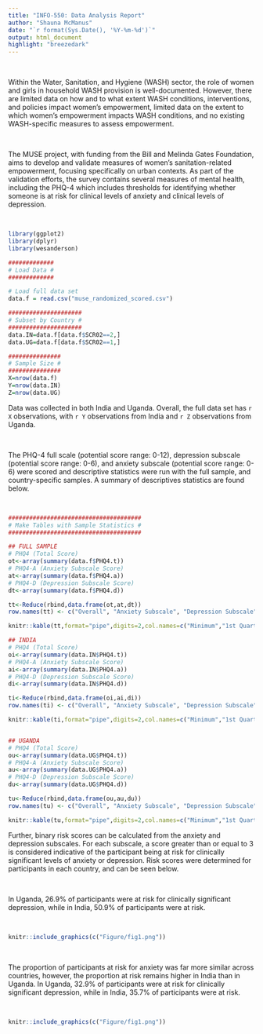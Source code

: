```yaml
---
title: "INFO-550: Data Analysis Report"
author: "Shauna McManus"
date: "`r format(Sys.Date(), '%Y-%m-%d')`"
output: html_document
highlight: "breezedark"
---
```

&nbsp;
&nbsp;
&nbsp;
&nbsp;

Within the Water, Sanitation, and Hygiene (WASH) sector, the role of women and girls in household WASH provision is well-documented. However, there are limited data on how and to what extent WASH conditions, interventions, and policies impact women’s empowerment, limited data on the extent to which women’s empowerment impacts WASH conditions, and no existing WASH-specific measures to assess empowerment.

&nbsp;

The MUSE project, with funding from the Bill and Melinda Gates Foundation, aims to develop and validate measures of women’s sanitation-related empowerment, focusing specifically on urban contexts. As part of the validation efforts, the survey contains several measures of mental health, including the PHQ-4 which includes thresholds for identifying whether someone is at risk for clinical levels of anxiety and clinical levels of depression.

&nbsp;

```r
library(ggplot2)
library(dplyr)
library(wesanderson)
```

```r
#############
# Load Data #
#############

# Load full data set
data.f = read.csv("muse_randomized_scored.csv")

#####################
# Subset by Country #
#####################
data.IN=data.f[data.f$SCR02==2,]
data.UG=data.f[data.f$SCR02==1,]

###############
# Sample Size #
###############
X=nrow(data.f)
Y=nrow(data.IN)
Z=nrow(data.UG)
```

Data was collected in both India and Uganda. Overall, the full data set has `r X ` observations, with `r Y ` observations from India and `r Z ` observations from Uganda.

&nbsp;

The PHQ-4 full scale (potential score range: 0-12), depression subscale (potential score range: 0-6), and anxiety subscale (potential score range: 0-6) were scored and descriptive statistics were run with the full sample, and country-specific samples. A summary of descriptives statistics are found below.

&nbsp;

```r
######################################
# Make Tables with Sample Statistics #
######################################

## FULL SAMPLE
# PHQ4 (Total Score)
ot<-array(summary(data.f$PHQ4.t))
# PHQ4-A (Anxiety Subscale Score)
at<-array(summary(data.f$PHQ4.a))
# PHQ4-D (Depression Subscale Score)
dt<-array(summary(data.f$PHQ4.d))

tt<-Reduce(rbind,data.frame(ot,at,dt))
row.names(tt) <- c("Overall", "Anxiety Subscale", "Depression Subscale")

knitr::kable(tt,format="pipe",digits=2,col.names=c("Minimum","1st Quartile","Median","Mean","3rd Quartile","Maximum","Missing Values"), caption="Summary statistics for the PHQ4, PHQ4-A, and PHQ4-D for the full sample", align="c")

## INDIA
# PHQ4 (Total Score)
oi<-array(summary(data.IN$PHQ4.t))
# PHQ4-A (Anxiety Subscale Score)
ai<-array(summary(data.IN$PHQ4.a))
# PHQ4-D (Depression Subscale Score)
di<-array(summary(data.IN$PHQ4.d))

ti<-Reduce(rbind,data.frame(oi,ai,di))
row.names(ti) <- c("Overall", "Anxiety Subscale", "Depression Subscale")

knitr::kable(ti,format="pipe",digits=2,col.names=c("Minimum","1st Quartile","Median","Mean","3rd Quartile","Maximum","Missing Values"), caption="Summary statistics for the PHQ4, PHQ4-A, and PHQ4-D for Indian participants", align="c")


## UGANDA
# PHQ4 (Total Score)
ou<-array(summary(data.UG$PHQ4.t))
# PHQ4-A (Anxiety Subscale Score)
au<-array(summary(data.UG$PHQ4.a))
# PHQ4-D (Depression Subscale Score)
du<-array(summary(data.UG$PHQ4.d))

tu<-Reduce(rbind,data.frame(ou,au,du))
row.names(tu) <- c("Overall", "Anxiety Subscale", "Depression Subscale")

knitr::kable(tu,format="pipe",digits=2,col.names=c("Minimum","1st Quartile","Median","Mean","3rd Quartile","Maximum","Missing Values"), caption="Summary statistics for the PHQ4, PHQ4-A, and PHQ4-D for Ugandan participants", align="c")
```


Further, binary risk scores can be calculated from the anxiety and depression subscales. For each subscale, a score greater than or equal to 3 is considered indicative of the participant being at risk for clinically significant levels of anxiety or depression. Risk scores were determined for participants in each country, and can be seen below.

&nbsp;

In Uganda, 26.9% of participants were at risk for clinically significant depression, while in India, 50.9% of participants were at risk.

&nbsp;

```r
knitr::include_graphics(c("Figure/fig1.png"))
``` 

&nbsp;

The proportion of participants at risk for anxiety was far more similar across countries, however, the proportion at risk remains higher in India than in Uganda. In Uganda, 32.9% of participants were at risk for clinically significant depression, while in India, 35.7% of participants were at risk.

&nbsp;

```r
knitr::include_graphics(c("Figure/fig1.png"))
``` 

